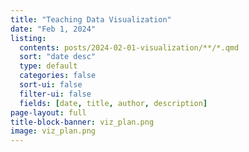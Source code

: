 ```yaml
---
title: "Teaching Data Visualization"
date: "Feb 1, 2024"
listing:
  contents: posts/2024-02-01-visualization/**/*.qmd
  sort: "date desc"
  type: default
  categories: false
  sort-ui: false
  filter-ui: false
  fields: [date, title, author, description]
page-layout: full
title-block-banner: viz_plan.png
image: viz_plan.png
---
```

